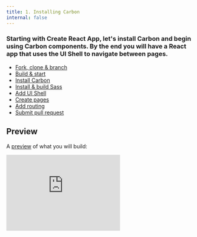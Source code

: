 ```yaml
---
title: 1. Installing Carbon
internal: false
---
```


### Starting with Create React App, let's install Carbon and begin using Carbon components. By the end you will have a React app that uses the UI Shell to navigate between pages.

<AnchorLinks>

- [Fork, clone & branch](#fork-clone--branch)
- [Build & start](#build--start)
- [Install Carbon](#install-carbon)
- [Install & build Sass](#install--build-sass)
- [Add UI Shell](#add-ui-shell)
- [Create pages](#create-pages)
- [Add routing](#add-routing)
- [Submit pull request](#submit-pull-request)

</AnchorLinks>

## Preview

A [preview](https://react-step-2--carbon-tutorial.netlify.com) of what you will build:

<Row>
  <Column offsetLg="4">
    <iframe
      height="200"
      title="Carbon Tutorial Step 1"
      src="https://react-step-2--carbon-tutorial.netlify.com"
      frameborder="no"
      allowtransparency="true"
      allowfullscreen="true"
      class="bx--iframe bx--iframe--border"
    />
  </Column>
</Row>

## Fork, clone & branch

This tutorial has an accompanying GitHub repository called [carbon-tutorial](https://github.com/carbon-design-system/carbon-tutorial) that we'll use as a starting point for each step.

### Fork

To begin, fork [carbon-tutorial](https://github.com/carbon-design-system/carbon-tutorial) using your GitHub account.

### Clone

Go to your forked repository, copy the SSH or HTTPS URL and in your terminal run the two commands to get the repository in your local file system and enter that directory.

```bash
$ git clone [your fork SSH/HTTPS]
$ cd carbon-tutorial
```

### Add upstream remote

Add a remote called `upstream` so we can eventually submit a pull request once you have completed this tutorial step.

```bash
$ git remote add upstream git@github.com:carbon-design-system/carbon-tutorial.git
```

Or, if you prefer to use HTTPS instead of SSH with your remotes:

```bash
$ git remote add upstream https://github.com/carbon-design-system/carbon-tutorial.git
```

Verify that your forked repository remotes are correct:

```bash
$ git remote -v
```

Your terminal should output something like this:

```bash
origin	[your forked repo] (fetch)
origin	[your forked repo] (push)
upstream	git@github.com:carbon-design-system/carbon-tutorial.git (fetch)
upstream	git@github.com:carbon-design-system/carbon-tutorial.git (push)
```

### Branch

Now that we have our repository set up, let's check out the branch for this tutorial step's starting point. Run the two commands:

```bash
$ git fetch upstream
$ git checkout -b react-step-1 upstream/react-step-1
```

## Build & start

We have the repository forked to your GitHub account, cloned down to your machine, and the starting branch checked out. Next, install the React app's dependencies with:

```bash
$ yarn
```

After the dependencies are installed, you can start the app with:

```bash
$ yarn start
```

Your default browser should open up with an empty page that says: `Hello Carbon! Well, not quite yet. This is the starting point for the Carbon tutorial.`

## Install Carbon

Even though we installed existing dependencies, we've yet to install the Carbon packages.

- `carbon-components` - component styles
- `carbon-components-react` - React components
- `@carbon/icons-react` - React icons

Stop your development server with `CTRL-C` and install Carbon dependencies with:

```bash
$ yarn add carbon-components carbon-components-react @carbon/icons-react
```

## Install & build Sass

We need to run a Sass build as the Carbon styles are authored in Sass, so run the following command to install `node-sass` as a dependency.

```bash
$ yarn add node-sass
```

To avoid having to add the `~` prefix when importing SCSS files from `node_modules`, create a `.env` file at the project root that contains:

##### .env

```bash
SASS_PATH="node_modules"
```

For the Windows operating system, use:

##### .env

```bash
SASS_PATH=./node_modules
```

Then, start the app again. If your app's currently running, you'll need to restart it for the new environment variable to be used.

```bash
$ yarn start
```

The app looks as it did before. Next, let's prepare our app for a Sass build.

In the `src` directory, rename `index.css` as `index.scss`. Then in `index.js` update the `index.css` import to `index.scss`.

### Import carbon-component styles

In `index.scss`, import the Carbon styles by adding the following at the top of the file:

##### src/index.scss

```scss
@import 'carbon-components/scss/globals/scss/styles.scss';
```

This will take a moment for the Sass to compile. Once compiled, you'll notice that the Carbon base styling is applied (IBM Plex Sans font family, font size, weight, colors, etc.)

Because any change to `index.scss` will re-compile all of the Carbon Sass, create an `app.scss` file in the `src` directory and in `App.js`, import that new file.

##### src/App.js

```javascript
import './app.scss';
```

_Note: To optimize our Sass compile time, we'll be adding app-specific styling to_ `app.scss` _and only modifying_ `index.scss` _when necessary._

Next we'll import a `Button` from Carbon to test that our dependencies are working properly. At the top of `App.js`, import the `Button` by adding the following:

##### src/App.js

```javascript
import { Button } from 'carbon-components-react';
```

In the `App` component return, you can now replace:

##### src/App.js

<!-- prettier-ignore-start -->
```html
<div>
  Hello Carbon! Well, not quite yet. This is the starting point for the Carbon tutorial.
</div>
```
<!-- prettier-ignore-end -->

with:

##### src/App.js

<!-- prettier-ignore-start -->
```html
<Button>Button</Button>
```
<!-- prettier-ignore-end -->

Congratulations, you've imported your first component! You should see a Carbon styled button on the page.

## Add UI Shell

_Note: The UI Shell has experimental status at the moment. We do not recommend using it for production until it is stable, but if doing so, know that there may be breaking changes in the future._

Next we're going to create a React component called `TutorialHeader` to use with the UI Shell Carbon component. In the `src` directory, create a `components` directory and inside of that, a `TutorialHeader` directory. Create the following files inside `src/components/TutorialHeader`:

```bash
src/components/TutorialHeader
├──_tutorial-header.scss
├──index.js
└──TutorialHeader.js
```

### Add UI Shell Sass

In `index.scss` add the following feature-flag **above** the Carbon styles import like so:

##### src/index.scss

```scss
$feature-flags: (
  ui-shell: true,
);
```

This is because our UI Shell is in experimental mode and the styles need to be manually imported.

Next, in `app.scss`, we'll import our `TutorialHeader` styles. Your file should now look like this:

##### src/app.scss

```scss
@import './components/TutorialHeader/tutorial-header.scss';
```

### Import and export the header

In `src/components/TutorialHeader/index.js`, import and export our `TutorialHeader` component like so:

##### src/components/TutorialHeader/index.js

```javascript
import TutorialHeader from './TutorialHeader';
export default TutorialHeader;
```

Next we'll import our Carbon UI Shell components into `TutorialHeader.js`. Set up the file like so:

##### src/components/TutorialHeader/TutorialHeader.js

```javascript
import React from 'react';
import {
  Header,
  HeaderName,
  HeaderNavigation,
  HeaderMenuItem,
  HeaderGlobalBar,
  HeaderGlobalAction,
  SkipToContent,
} from 'carbon-components-react/lib/components/UIShell';

const TutorialHeader = () => (
  <Header aria-label="Carbon Tutorial">
    <SkipToContent />
    <HeaderName href="/" prefix="IBM">
      Carbon Tutorial
    </HeaderName>
    <HeaderNavigation aria-label="Carbon Tutorial">
      <HeaderMenuItem href="/repos">Repositories</HeaderMenuItem>
    </HeaderNavigation>
    <HeaderGlobalBar />
  </Header>
);

export default TutorialHeader;
```

_Note: you can find a description of the different components used UI Shell in our [carbon-componets-react](https://github.com/carbon-design-system/carbon/tree/master/packages/react/src/components/UIShell) package._

_Note: When creating navigation headers, it's important to have a_ `Skip to content` _link so keyboard users can skip the navigation items and go straight to the main content._

_Note: It's important that the `TutorialHeader` returns the Carbon `Header` as it's containing element, as we'll later be rendering `TutorialHeader` in `App.js` as a preceeding sibling of `Content`, another UI Shell component. Those components need to live one after another for the UI Shell to properly render._

### Import icons

Now let's import the icons from our `@carbon/icons-react` elements package. In the `TutorialHeader.js` file, we need to import each individual icon we will use.

```javascript
import Notification20 from '@carbon/icons-react/lib/notification/20';
import UserAvatar20 from '@carbon/icons-react/lib/user--avatar/20';
import AppSwitcher20 from '@carbon/icons-react/lib/app-switcher/20';
```

Then we need to add the `HeaderGlobalAction` component inside of the `HeaderGlobalBar` where we will add our icons. These represent actions in the header a user can make. Replace:

##### src/components/TutorialHeader/TutorialHeader.js

```html
<HeaderGlobalBar />
```

With:

##### src/components/TutorialHeader/TutorialHeader.js

```html
<HeaderGlobalBar>
  <HeaderGlobalAction aria-label="Notifications">
    <Notification20 />
  </HeaderGlobalAction>
  <HeaderGlobalAction aria-label="User Avatar">
    <UserAvatar20 />
  </HeaderGlobalAction>
  <HeaderGlobalAction aria-label="App Switcher">
    <AppSwitcher20 />
  </HeaderGlobalAction>
</HeaderGlobalBar>
```

### Render the header

Next we'll render our UI Shell by importing our `TutorialHeader` component and `Content` into `App.js`. Your imports should look like this:

##### src/App.js

```javascript
import React, { Component } from 'react';
import './app.scss';
import Button from 'carbon-components-react/lib/components/Button/Button';
import { Content } from 'carbon-components-react/lib/components/UIShell';
import TutorialHeader from './components/TutorialHeader';
```

Our `return` currently just contains a `Button`. Let's update that to include our imported components. This should look like the following:

##### src/App.js

```javascript
class App extends Component {
  render() {
    return (
      <>
        <TutorialHeader />
        <Content>
          <Button>Button</Button>
        </Content>
      </>
    );
  }
}
```

You should now see a styled UI Shell header and a button below it.

## Create pages

Next thing we need to do is create the files for our content. Start by creating a folder called `content` in `src`. This should be a sibling of `src/components`.

Since our app will have two pages, we'll create two folders in `src/content`.

```bash
src/content
├── LandingPage
└── RepoPage
```

Next we'll set up these folders the same way we set up `src/components/TutorialHeader`.

Create the following files in the `LandingPage` folder:

```bash
src/content/LandingPage
├── _landing-page.scss
├── index.js
└── LandingPage.js
```

Create the following files in the `RepoPage` folder:

```bash
src/content/RepoPage
├── _repo-page.scss
├── index.js
└── RepoPage.js
```

### Set up content Sass

Next, we'll import our content Sass files in `app.scss`, like so:

##### src/app.scss

```scss
@import './components/TutorialHeader/tutorial-header.scss';
@import './content/LandingPage/landing-page.scss';
@import './content/RepoPage/repo-page.scss';
```

### Import and export content pages

Now that our stylesheets are set up, we need to create our pages' components. Starting with `LandingPage`, just like with our header, we need to export the component in `src/content/LandingPage/index.js` by adding:

##### src/content/LandingPage/index.js

```javascript
import LandingPage from './LandingPage';
export default LandingPage;
```

Next in `LandingPage.js` we'll create our component.

##### src/content/LandingPage/LandingPage.js

```javascript
import React from 'react';

const LandingPage = () => {
  return <div>LANDING PAGE</div>;
};

export default LandingPage;
```

We'll repeat this process with `RepoPage`.

In `src/content/RepoPage/index.js`, import and export the `RepoPage` component like so:

##### src/content/RepoPage/index.js

```javascript
import RepoPage from './RepoPage';
export default RepoPage;
```

Then in `RepoPage.js` create the component.

##### src/content/RepoPage/RepoPage.js

```javascript
import React from 'react';

const RepoPage = () => {
  return <div>REPO PAGE</div>;
};

export default RepoPage;
```

Awesome! We've just created our content pages. Next thing we need to do is render them with our router.

## Add routing

We've updated our app to render our header, but now we need to add routing functionality. To do this we need to install `react-router-dom`. Go ahead and stop your development server (with `CTRL-C`) and then:

```bash
$ yarn add react-router-dom
$ yarn start
```

First, we need to wrap our app in the `Router` component. In the root `index.js`, add the import:

##### src/index.js

```javascript
import { HashRouter as Router } from 'react-router-dom';
```

_Note: We're using_ `HashRouter` _instead of_ `BrowserRouter` _to simplify deployments in upcoming tutorial steps. Learn more about the React Router [here](https://reacttraining.com/react-router/web/api/BrowserRouter)._

Then, update the `render()` function to include the `Router`.

##### src/index.js

```javascript
ReactDOM.render(
  <Router>
    <App />
  </Router>,
  document.getElementById('root')
);
```

In order to render our content pages, we need to add the following imports in `App.js` below our existing imports.

##### src/App.js

```javascript
import { Route, Switch } from 'react-router-dom';
import LandingPage from './content/LandingPage';
import RepoPage from './content/RepoPage';
```

This allows us to use our page content components and routing components from `react-router-dom`.

Next thing we need to is update what we're returning in `App.js` . We currently just have a button in our content. In order to render our pages correctly, we need to delete the `Button` component within `Content` (and remove the Button import).

Now inside `Content` we'll add the following:

##### src/App.js

<!-- prettier-ignore-start -->
```html
<Switch>
  <Route exact path="/" component={LandingPage} />
  <Route path="/repos" component={RepoPage} />
</Switch>
```
<!-- prettier-ignore-end -->

After that we need to do a couple quick fixes to the UI Shell to have it work with the React router.

Add the `Link` import in `TutorialHeader.js`:

##### src/components/TutorialHeader/TutorialHeader.js

```javascript
import { Link } from 'react-router-dom';
```

Then update the `HeaderName` component to use the `element` prop:

##### src/components/TutorialHeader/TutorialHeader.js

```javascript
<HeaderName element={Link} to="/" prefix="IBM">
  Carbon Tutorial
</HeaderName>
```

Do the same with the component that contains `href="/repos"`, updating to:

##### src/components/TutorialHeader/TutorialHeader.js

```javascript
<HeaderMenuItem element={Link} to="/repos">
  Repositories
</HeaderMenuItem>
```

You should now have a working header that routes to different pages without full page reload!

## Submit pull request

We're going to submit a pull request to verify completion of this tutorial step and demonstrate a couple related concepts.

### Continuous integration (CI) check

We have a `ci-check` script defined in `package.json` that verifies file formatting for files that have been touched since the last Git commit with a tool called [Prettier](https://prettier.io). You'd typically also have that script run your test suite as part of your CI build. Go ahead and make sure everything looks good with:

```bash
$ yarn ci-check
```

_Note: If the_ `ci-check` _is giving an error, it's likely that some of your source files are not properly formatted. This could happen if your text editor isn't formatting with Prettier on save. To get_ `ci-check` _to pass, run_ `yarn format`_ then re-run_ `yarn ci-check`_._

### Git commit & push

Before we can create a pull request, stage and commit all of your changes:

```bash
$ git add --all && git commit -m "feat(tutorial): complete step 1"
```

_Note: You'll notice that your commit includes binaries in the _`.yarn-offline-mirror`_ folder. That's expected as the repository is configured to run [Yarn offline](https://yarnpkg.com/blog/2016/11/24/offline-mirror) for more reliable builds. Future tutorial steps that don't install new packages won't have _`.yarn-offline-mirror`_ commit changes._

Then, push to your repository:

```bash
$ git push origin react-step-1
```

### Pull request (PR)

Finally, visit [carbon-tutorial](https://github.com/carbon-design-system/carbon-tutorial) to "Compare & pull request". In doing so, make sure that you are comparing to `react-step-1` into `base: react-step-1`. Take notice of the [Netlify](https://www.netlify.com) bot that deploys a preview of your PR every time that you push new commits. These previews can be shared and viewed by anybody to assist the PR review process.

_Note: Expect your tutorial step PRs to be reviewed by the Carbon team but not merged. We'll close your PR so we can keep the repository's remote branches pristine and ready for the next person!_
